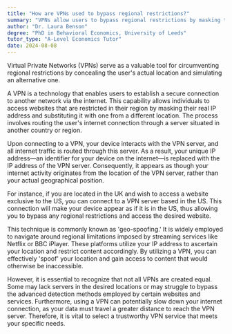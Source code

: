 ```yaml
---
title: "How are VPNs used to bypass regional restrictions?"
summary: "VPNs allow users to bypass regional restrictions by masking their real location and simulating access from a different location, facilitating unrestricted internet access."
author: "Dr. Laura Benson"
degree: "PhD in Behavioral Economics, University of Leeds"
tutor_type: "A-Level Economics Tutor"
date: 2024-08-08
---
```


Virtual Private Networks (VPNs) serve as a valuable tool for circumventing regional restrictions by concealing the user's actual location and simulating an alternative one.

A VPN is a technology that enables users to establish a secure connection to another network via the internet. This capability allows individuals to access websites that are restricted in their region by masking their real IP address and substituting it with one from a different location. The process involves routing the user's internet connection through a server situated in another country or region.

Upon connecting to a VPN, your device interacts with the VPN server, and all internet traffic is routed through this server. As a result, your unique IP address—an identifier for your device on the internet—is replaced with the IP address of the VPN server. Consequently, it appears as though your internet activity originates from the location of the VPN server, rather than your actual geographical position.

For instance, if you are located in the UK and wish to access a website exclusive to the US, you can connect to a VPN server based in the US. This connection will make your device appear as if it is in the US, thus allowing you to bypass any regional restrictions and access the desired website.

This technique is commonly known as 'geo-spoofing.' It is widely employed to navigate around regional limitations imposed by streaming services like Netflix or BBC iPlayer. These platforms utilize your IP address to ascertain your location and restrict content accordingly. By utilizing a VPN, you can effectively 'spoof' your location and gain access to content that would otherwise be inaccessible.

However, it is essential to recognize that not all VPNs are created equal. Some may lack servers in the desired locations or may struggle to bypass the advanced detection methods employed by certain websites and services. Furthermore, using a VPN can potentially slow down your internet connection, as your data must travel a greater distance to reach the VPN server. Therefore, it is vital to select a trustworthy VPN service that meets your specific needs.
    